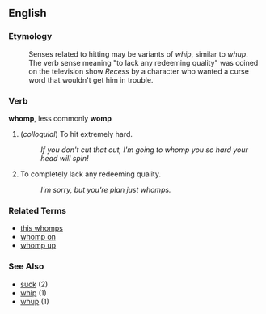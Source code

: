 ==English==

===Etymology===
:Senses related to hitting may be variants of ''whip'', similar to ''whup''.
:The verb sense meaning "to lack any redeeming quality" was coined on the television show ''Recess'' by a character who wanted a curse word that wouldn't get him in trouble.

===Verb===
'''whomp''', less commonly '''womp'''

# (''colloquial'') To hit extremely hard.
#: ''If you don't cut that out, I'm going to whomp you so hard your head will spin!''
# To completely lack any redeeming quality.
#: ''I'm sorry, but you're plan just whomps.''

===Related Terms===
*[[this whomps]]
*[[whomp on]]
*[[whomp up]]

===See Also===
*[[suck]] (2)
*[[whip]] (1)
*[[whup]] (1)